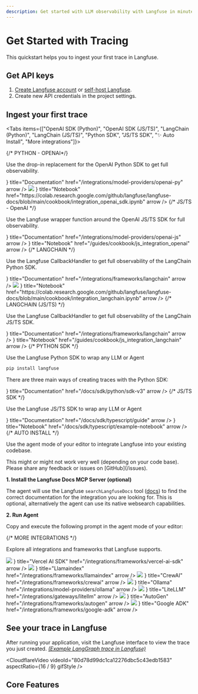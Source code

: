 ```yaml
---
description: Get started with LLM observability with Langfuse in minutes before diving into all platform features.
---
```


# Get Started with Tracing

This quickstart helps you to ingest your first trace in Langfuse.

<Steps>

## Get API keys

1.  [Create Langfuse account](https://cloud.langfuse.com/auth/sign-up) or [self-host Langfuse](/self-hosting).
2.  Create new API credentials in the project settings.

## Ingest your first trace



<Tabs items={["OpenAI SDK (Python)", "OpenAI SDK (JS/TS)", "LangChain (Python)", "LangChain (JS/TS)", "Python SDK", "JS/TS SDK", "✨ Auto Install", "More integrations"]}>

<Tab>
{/* PYTHON - OPENAI*/}

Use the drop-in replacement for the OpenAI Python SDK to get full observability.

<GetStartedOpenaiSdk />

<Cards num={2}>
  <Card
    icon={<BookOpen />}
    title="Documentation"
    href="/integrations/model-providers/openai-py"
    arrow
  />
  <Card
    icon={
      <div className="w-6 h-6 dark:bg-white rounded-sm p-0.5 flex items-center justify-center">
        <img
          src="/images/integrations/colab_icon.png"
          className="w-full h-full object-contain"
        />
      </div>
    }
    title="Notebook"
    href="https://colab.research.google.com/github/langfuse/langfuse-docs/blob/main/cookbook/integration_openai_sdk.ipynb"
    arrow
  />
</Cards>

</Tab>

<Tab>
{/* JS/TS - OpenAI */}

Use the Langfuse wrapper function around the OpenAI JS/TS SDK for full observability.

<GetStartedJsOpenaiSdk />

<Cards num={2}>
  <Card
    icon={<BookOpen />}
    title="Documentation"
    href="/integrations/model-providers/openai-js"
    arrow
  />
  <Card
    icon={<Code />}
    title="Notebook"
    href="/guides/cookbook/js_integration_openai"
    arrow
  />
</Cards>

</Tab>

<Tab>
{/* LANGCHAIN */}

Use the Langfuse CallbackHandler to get full observability of the LangChain Python SDK.

<GetStartedLangchain />

<Cards num={2}>
  <Card
    icon={<BookOpen />}
    title="Documentation"
    href="/integrations/frameworks/langchain"
    arrow
  />
  <Card
    icon={
      <div className="w-6 h-6 dark:bg-white rounded-sm p-0.5 flex items-center justify-center">
        <img
          src="/images/integrations/colab_icon.png"
          className="w-full h-full object-contain"
        />
      </div>
    }
    title="Notebook"
    href="https://colab.research.google.com/github/langfuse/langfuse-docs/blob/main/cookbook/integration_langchain.ipynb"
    arrow
  />
</Cards>

</Tab>

<Tab>
{/* LANGCHAIN (JS/TS) */}

Use the Langfuse CallbackHandler to get full observability of the LangChain JS/TS SDK.

<GetStartedJsLangchain />

<Cards num={2}>
  <Card
    icon={<BookOpen />}
    title="Documentation"
    href="/integrations/frameworks/langchain"
    arrow
  />
  <Card
    icon={<Code />}
    title="Notebook"
    href="/guides/cookbook/js_integration_langchain"
    arrow
  />
</Cards>

</Tab>

<Tab>
{/* PYTHON SDK */}

Use the Langfuse Python SDK to wrap any LLM or Agent

```bash
pip install langfuse
```

<EnvPython />

There are three main ways of creating traces with the Python SDK:

<GetStartedPythonSdk />

<Cards num={1}>
  <Card
    icon={<BookOpen />}
    title="Documentation"
    href="/docs/sdk/python/sdk-v3"
    arrow
  />
</Cards>

</Tab>

<Tab>
{/* JS/TS SDK */}

Use the Langfuse JS/TS SDK to wrap any LLM or Agent

<GetStartedJsSdk />

<Cards num={2}>
  <Card
    icon={<BookOpen />}
    title="Documentation"
    href="/docs/sdk/typescript/guide"
    arrow
  />
  <Card
    icon={<Code />}
    title="Notebook"
    href="/docs/sdk/typescript/example-notebook"
    arrow
  />
</Cards>

</Tab>

<Tab>
{/* AUTO INSTALL */}

Use the agent mode of your editor to integrate Langfuse into your existing codebase.

<Callout type="warning" emoji="🤖">
  This might or might not work very well (depending on your code base). Please
  share any feedback or issues on [GitHub](/issues).
</Callout>

**1. Install the Langfuse Docs MCP Server (optional)**

The agent will use the Langfuse `searchLangfuseDocs` tool ([docs](/docs/docs-mcp)) to find the correct documentation for the integration you are looking for. This is optional, alternatively the agent can use its native websearch capabilities.

<DocsMcpServerInstallation />

**2. Run Agent**

Copy and execute the following prompt in the agent mode of your editor:

<CopyAgentOnboardingPrompt />

</Tab>

<Tab>
{/* MORE INTEGRATIONS */}

Explore all integrations and frameworks that Langfuse supports.

<Cards num={2}>
  <Card
    icon={
      <div className="w-6 h-6 dark:bg-white rounded-sm p-0.5 flex items-center justify-center">
        <img
          src="/images/integrations/vercel_ai_sdk_icon.png"
          className="w-full h-full object-contain"
        />
      </div>
    }
    title="Vercel AI SDK"
    href="/integrations/frameworks/vercel-ai-sdk"
    arrow
  />
  <Card
    icon={
      <div className="w-6 h-6 dark:bg-white rounded-sm p-0.5 flex items-center justify-center">
        <img
          src="/images/integrations/llamaindex_icon.png"
          className="w-full h-full object-contain"
        />
      </div>
    }
    title="Llamaindex"
    href="/integrations/frameworks/llamaindex"
    arrow
  />
  <Card
    icon={
      <div className="w-6 h-6 dark:bg-white rounded-sm p-0.5 flex items-center justify-center">
        <img
          src="/images/integrations/crewai_icon.svg"
          className="w-full h-full object-contain"
        />
      </div>
    }
    title="CrewAI"
    href="/integrations/frameworks/crewai"
    arrow
  />
  <Card
    icon={
      <div className="w-6 h-6 dark:bg-white rounded-sm p-0.5 flex items-center justify-center">
        <img
          src="/images/integrations/ollama_icon.svg"
          className="w-full h-full object-contain"
        />
      </div>
    }
    title="Ollama"
    href="/integrations/model-providers/ollama"
    arrow
  />
  <Card
    icon={
      <div className="w-6 h-6 dark:bg-white rounded-sm p-0.5 flex items-center justify-center">
        <img
          src="/images/integrations/litellm_icon.png"
          className="w-full h-full object-contain"
        />
      </div>
    }
    title="LiteLLM"
    href="/integrations/gateways/litellm"
    arrow
  />
  <Card
    icon={
      <div className="w-6 h-6 dark:bg-white rounded-sm p-0.5 flex items-center justify-center">
        <img
          src="/images/integrations/autogen_icon.svg"
          className="w-full h-full object-contain"
        />
      </div>
    }
    title="AutoGen"
    href="/integrations/frameworks/autogen"
    arrow
  />
  <Card
    icon={
      <div className="w-6 h-6 dark:bg-white rounded-sm p-0.5 flex items-center justify-center">
        <img
          src="/images/integrations/google_adk_icon.png"
          className="w-full h-full object-contain"
        />
      </div>
    }
    title="Google ADK"
    href="/integrations/frameworks/google-adk"
    arrow
  />
  <Card title="All integrations" href="/integrations" arrow />
</Cards>

</Tab>

</Tabs>

## See your trace in Langfuse

After running your application, visit the Langfuse interface to view the trace you just created. _[(Example LangGraph trace in Langfuse)](https://cloud.langfuse.com/project/cloramnkj0002jz088vzn1ja4/traces/7d5f970573b8214d1ca891251e42282c)_

<CloudflareVideo
  videoId="80d78d99dc1ca12276dbc5c43edb1583"
  aspectRatio={16 / 9}
  gifStyle
/>

</Steps>

## Core Features


<ObservabilityCoreFeatures />
